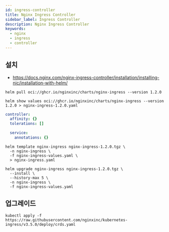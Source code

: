```yaml
---
id: ingress-controller
title: Nginx Ingress Controller
sidebar_label: Ingress Controller
description: Nginx Ingress Controller
keywords:
  - nginx
  - ingress
  - controller
---
```


## 설치

- https://docs.nginx.com/nginx-ingress-controller/installation/installing-nic/installation-with-helm/

```shell
helm pull oci://ghcr.io/nginxinc/charts/nginx-ingress --version 1.2.0
```

```shell
helm show values oci://ghcr.io/nginxinc/charts/nginx-ingress --version 1.2.0 > nginx-ingress-1.2.0.yaml
```

```yaml title="nginx-ingress-values.yaml"
controller:
  affinity: {}
  tolerations: []

  service:
    annotations: {}
```

```shell
helm template nginx-ingress nginx-ingress-1.2.0.tgz \
  -n nginx-ingress \
  -f nginx-ingress-values.yaml \
  > nginx-ingress.yaml
```

```shell
helm upgrade nginx-ingress nginx-ingress-1.2.0.tgz \
  --install \
  --history-max 5 \
  -n nginx-ingress \
  -f nginx-ingress-values.yaml
```

## 업그레이드

```shell
kubectl apply -f https://raw.githubusercontent.com/nginxinc/kubernetes-ingress/v3.5.0/deploy/crds.yaml
```
